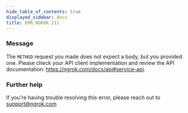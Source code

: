 ```yaml
---
hide_table_of_contents: true
displayed_sidebar: docs
title: ERR_NGROK_211
---
```


### Message

The `METHOD` request you made does not expect a body, but you provided one. Please check your API client implementation and review the API documentation: https://ngrok.com/docs/api#service-api.

### Further help

If you're having trouble resolving this error, please reach out to [support@ngrok.com](mailto:support@ngrok.com?subject=Help%20with%20ERR_NGROK_211)
